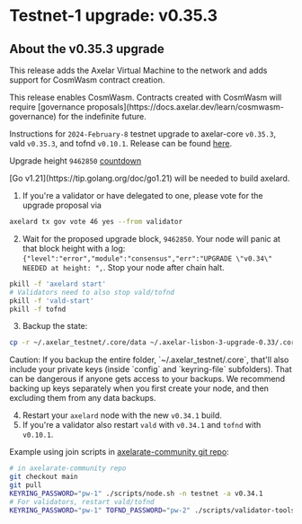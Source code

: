 # Testnet-1 upgrade: v0.35.3


## About the v0.35.3 upgrade

This release adds the Axelar Virtual Machine to the network and adds support for CosmWasm contract creation.

<Callout type="warning" emoji="⚠️">
  This release enables CosmWasm. Contracts created with CosmWasm will require [governance proposals](https://docs.axelar.dev/learn/cosmwasm-governance) for the indefinite future. 
</Callout>

Instructions for `2024-February-8` testnet upgrade to axelar-core `v0.35.3`, vald `v0.35.3`, and tofnd `v0.10.1`.
Release can be found [here](https://github.com/axelarnetwork/axelar-core/releases/tag/v0.35.3).

Upgrade height `9462850` [countdown](https://testnet.mintscan.io/axelar-testnet/blocks/9462850)

<Callout type="warning" emoji="⚠️">
  [Go v1.21](https://tip.golang.org/doc/go1.21) will be needed to build axelard.
</Callout>


1. If you're a validator or have delegated to one, please vote for the upgrade proposal via

```bash
axelard tx gov vote 46 yes --from validator
```

2. Wait for the proposed upgrade block, `9462850`. Your node will panic at that block height with a log: `{"level":"error","module":"consensus","err":"UPGRADE \"v0.34\" NEEDED at height: ",`. Stop your node after chain halt.

```bash
pkill -f 'axelard start'
# Validators need to also stop vald/tofnd
pkill -f 'vald-start'
pkill -f tofnd
```

3. Backup the state:

```bash
cp -r ~/.axelar_testnet/.core/data ~/.axelar-lisbon-3-upgrade-0.33/.core/data
```

<Callout type="warning" emoji="⚠️">
  Caution: If you backup the entire folder, `~/.axelar_testnet/.core`, that'll
  also include your private keys (inside `config` and `keyring-file`
  subfolders). That can be dangerous if anyone gets access to your backups. We
  recommend backing up keys separately when you first create your node, and then
  excluding them from any data backups.
</Callout>

4. Restart your `axelard` node with the new `v0.34.1` build.
5. If you're a validator also restart `vald` with `v0.34.1` and `tofnd` with `v0.10.1`.

Example using join scripts in [axelarate-community git repo](https://github.com/axelarnetwork/axelarate-community):

```bash
# in axelarate-community repo
git checkout main
git pull
KEYRING_PASSWORD="pw-1" ./scripts/node.sh -n testnet -a v0.34.1
# For validators, restart vald/tofnd
KEYRING_PASSWORD="pw-1" TOFND_PASSWORD="pw-2" ./scripts/validator-tools-host.sh -n testnet -a v0.34.1 -q v0.10.1